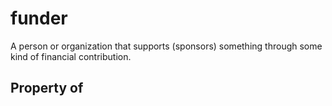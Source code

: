 # funder

A person or organization that supports (sponsors) something through some kind of financial contribution.

## Property of



